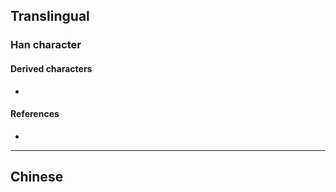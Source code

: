 {{also|棗|枣}}
{{character info/new}}
==Translingual==

===Han character===
{{Han char|rn=75|rad=木|as=05|sn=9|four=|canj=KLY|ids=⿱⿻十口仒(G),⿱⿻十口⿵八⺀(T)}}

====Derived characters====
* {{l|mul|[[𢰯]], [[𦁨]], [[𧃁]]}}

====References====
* {{Han ref|kx=0521.121|hdz=10026.011|uh=6806|ud=26630}}

----

==Chinese==
{{zh-see|棗}}